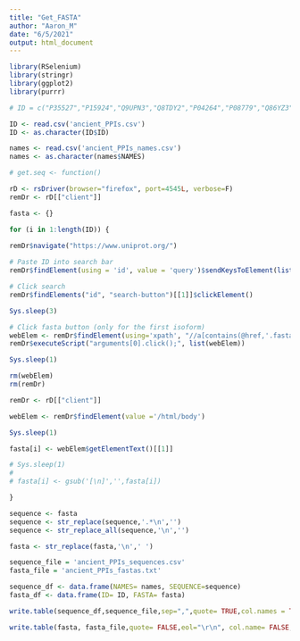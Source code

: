 ---
title: "Get_FASTA"
author: "Aaron_M"
date: "6/5/2021"
output: html_document
---

```{r}

library(RSelenium)
library(stringr)
library(ggplot2)
library(purrr)

# ID = c("P35527","P15924","Q9UPN3","Q8TDY2","P04264","P08779","Q86YZ3","P02538","P04259","P48668","P13645","P35908","P02533","P58107","Q5D862","Q04695","P13647","Q02413","P14923","Q6UWP8")

ID <- read.csv('ancient_PPIs.csv')
ID <- as.character(ID$ID)

names <- read.csv('ancient_PPIs_names.csv')
names <- as.character(names$NAMES)


```


```{r}

# get.seq <- function() 

rD <- rsDriver(browser="firefox", port=4545L, verbose=F)
remDr <- rD[["client"]]

fasta <- {}

for (i in 1:length(ID)) {
  
remDr$navigate("https://www.uniprot.org/")

# Paste ID into search bar
remDr$findElement(using = 'id', value = 'query')$sendKeysToElement(list(ID[i]))

# Click search
remDr$findElements("id", "search-button")[[1]]$clickElement()

Sys.sleep(3)

# Click fasta button (only for the first isoform)
webElem <- remDr$findElement(using='xpath', "//a[contains(@href,'.fasta')]")
remDr$executeScript("arguments[0].click();", list(webElem))

Sys.sleep(1)

rm(webElem)
rm(remDr)

remDr <- rD[["client"]]

webElem <- remDr$findElement(value ='/html/body')

Sys.sleep(1)

fasta[i] <- webElem$getElementText()[[1]]

# Sys.sleep(1)
# 
# fasta[i] <- gsub('[\n]','',fasta[i])

}

sequence <- fasta
sequence <- str_replace(sequence,'.*\n','')
sequence <- str_replace_all(sequence,'\n','')

fasta <- str_replace(fasta,'\n',' ')

sequence_file = 'ancient_PPIs_sequences.csv'
fasta_file = 'ancient_PPIs_fastas.txt'

sequence_df <- data.frame(NAMES= names, SEQUENCE=sequence)
fasta_df <- data.frame(ID= ID, FASTA= fasta)

write.table(sequence_df,sequence_file,sep=",",quote= TRUE,col.names = TRUE, row.names = FALSE)

write.table(fasta, fasta_file,quote= FALSE,eol="\r\n", col.name= FALSE, row.names = FALSE)

```